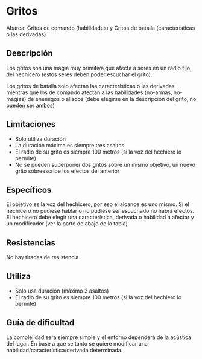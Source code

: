 # Gritos

Abarca: Gritos de comando (habilidades) y Gritos de batalla (características o las derivadas)

## Descripción

Los gritos son una magia muy primitiva que afecta a seres en un radio fijo del hechicero (estos seres deben poder escuchar el grito). 

Los gritos de batalla solo afectan las características o las derivadas mientras que los de comando afectan a las habilidades (no-armas, no-magias) de enemigos o aliados (debe elegirse en la descripción del grito, no pueden ser ambos)

## Limitaciones

- Solo utiliza duración
- La duración máxima es siempre tres asaltos
- El radio de su grito es siempre 100 metros (si la voz del hechiero lo permite)
- No se pueden superponer dos gritos sobre un mismo objetivo, un nuevo grito sobreescribe los efectos del anterior

## Específicos

El objetivo es la voz del hechicero, por eso el alcance es uno mismo. Si el hechicero no pudiese hablar o no pudiese ser escuchado no habrá efectos. El hechicero debe elegir una característica, derivada o habilidad a afectar y un modificador (ver la parte de abajo de la tabla).

## Resistencias

No hay tiradas de resistencia

## Utiliza

- Solo usa duración (máximo 3 asaltos)
- El radio de su grito es siempre 100 metros (si la voz del hechiero lo permite)

## Guía de dificultad

La complejidad será siempre simple y el entorno dependerá de la acústica del lugar. En base a que se tanto se quiere modificar una habilidad/característica/derivada determinada.
